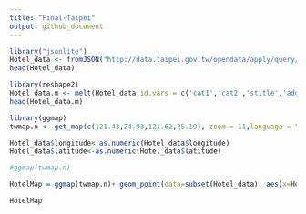 ```yaml
---
title: "Final-Taipei"
output: github_document
---
```


```r
library("jsonlite")
Hotel_data <- fromJSON("http://data.taipei.gov.tw/opendata/apply/query/NDQxOEM2MDAtRDdGNS00NkQ2LUJCMUYtMURBMjlEQUI5MUU5?$format=json")
head(Hotel_data)
```

```r

library(reshape2)
Hotel_data.m <- melt(Hotel_data,id.vars = c('cat1','cat2','stitle','address'))
head(Hotel_data.m)
```


```r
library(ggmap)
twmap.n <- get_map(c(121.43,24.93,121.62,25.19), zoom = 11,language = "zh-TW",maptype = 'roadmap')

Hotel_data$longitude<-as.numeric(Hotel_data$longitude)
Hotel_data$latitude<-as.numeric(Hotel_data$latitude)

#ggmap(twmap.n) 

HotelMap = ggmap(twmap.n)+ geom_point(data=subset(Hotel_data), aes(x=Hotel_data$longitude, y=Hotel_data$latitude,color="red"))

HotelMap
```

```r

```
